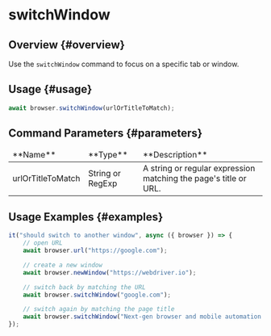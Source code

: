 # switchWindow

## Overview {#overview}

Use the `switchWindow` command to focus on a specific tab or window.

## Usage {#usage}

```javascript
await browser.switchWindow(urlOrTitleToMatch);
```

## Command Parameters {#parameters}

<table>
<thead>
<tr><td>**Name**</td><td>**Type**</td><td>**Description**</td></tr>
</thead>
<tbody>
<tr><td>urlOrTitleToMatch</td><td>String or RegExp</td><td>A string or regular expression matching the page's title or URL.</td></tr>

</tbody>
</table>

## Usage Examples {#examples}

```javascript
it("should switch to another window", async ({ browser }) => {
    // open URL
    await browser.url("https://google.com");

    // create a new window
    await browser.newWindow("https://webdriver.io");

    // switch back by matching the URL
    await browser.switchWindow("google.com");

    // switch again by matching the page title
    await browser.switchWindow("Next-gen browser and mobile automation test framework for Node.js");
});
```
